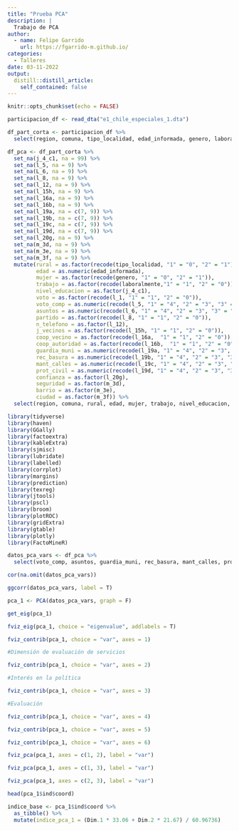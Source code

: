 ```yaml
---
title: "Prueba PCA"
description: |
  Trabajo de PCA
author:
  - name: Felipe Garrido
    url: https://fgarrido-m.github.io/
categories:
  - Talleres
date: 03-11-2022
output:
  distill::distill_article:
    self_contained: false
---
```


```r
knitr::opts_chunk$set(echo = FALSE)
```

```r
participacion_df <- read_dta("e1_chile_especiales_1.dta")

df_part_corta <- participacion_df %>% 
  select(region, comuna, tipo_localidad, edad_informada, genero, laboralmente, j_4_c1, l_1, l_5, l_6, l_8, l_12, l_15h, l_16a, l_16b, l_19a, l_19b,l_19c, l_19d, l_20g,  m_3d, m_3e, m_3f)

df_pca <- df_part_corta %>% 
  set_na(j_4_c1, na = 99) %>% 
  set_na(l_5, na = 9) %>% 
  set_na(L_6, na = 9) %>% 
  set_na(l_8, na = 9) %>% 
  set_na(l_12, na = 9) %>% 
  set_na(l_15h, na = 9) %>% 
  set_na(l_16a, na = 9) %>% 
  set_na(l_16b, na = 9) %>% 
  set_na(l_19a, na = c(7, 9)) %>% 
  set_na(l_19b, na = c(7, 9)) %>% 
  set_na(l_19c, na = c(7, 9)) %>%  
  set_na(l_19d, na = c(7, 9)) %>%
  set_na(l_20g, na = 9) %>% 
  set_na(m_3d, na = 9) %>% 
  set_na(m_3e, na = 9) %>% 
  set_na(m_3f, na = 9) %>% 
  mutate(rural = as.factor(recode(tipo_localidad, "1" = "0", "2" = "1")),
         edad = as.numeric(edad_informada),
         mujer = as.factor(recode(genero, "1" = "0", "2" = "1")),
         trabajo = as.factor(recode(laboralmente,"1" = "1", "2" = "0")),
         nivel_educacion = as.factor(j_4_c1), 
         voto = as.factor(recode(l_1, "1" = "1", "2" = "0")),
         voto_comp = as.numeric(recode(l_5, "1" = "4", "2" = "3", "3" = "2", "4" = "1")),
         asuntos = as.numeric(recode(l_6, "1" = "4", "2" = "3", "3" = "2", "4" = "1")),
         partido = as.factor(recode(l_8, "1" = "1", "2" = "0")),
         n_telefono = as.factor(l_12),
         j_vecinos = as.factor(recode(l_15h, "1" = "1", "2" = "0")),
         coop_vecino = as.factor(recode(l_16a,  "1" = "1", "2" = "0")),
         coop_autoridad = as.factor(recode(l_16b,  "1" = "1", "2" = "0")),
         guardia_muni = as.numeric(recode(l_19a, "1" = "4", "2" = "3", "3" = "2", "4" = "1")),
         rec_basura = as.numeric(recode(l_19b, "1" = "4", "2" = "3", "3" = "2", "4" = "1")),
         mant_calles = as.numeric(recode(l_19c, "1" = "4", "2" = "3", "3" = "2", "4" = "1")),
         prot_civil = as.numeric(recode(l_19d, "1" = "4", "2" = "3", "3" = "2", "4" = "1")),
         confianza = as.factor(l_20g),
         seguridad = as.factor(m_3d),
         barrio = as.factor(m_3e),
         ciudad = as.factor(m_3f)) %>% 
  select(region, comuna, rural, edad, mujer, trabajo, nivel_educacion, voto, voto_comp, asuntos, partido, n_telefono, j_vecinos, coop_vecino, coop_autoridad, guardia_muni, rec_basura, mant_calles, prot_civil, confianza, seguridad, barrio, ciudad)
```


```r
library(tidyverse)
library(haven)
library(GGally)
library(factoextra)
library(kableExtra)
library(sjmisc)
library(lubridate)
library(labelled)
library(corrplot)
library(margins)
library(prediction)
library(texreg)
library(jtools)
library(pscl)
library(broom)
library(plotROC)
library(gridExtra)
library(gtable)
library(plotly)
library(FactoMineR)
```

```r
datos_pca_vars <- df_pca %>%
  select(voto_comp, asuntos, guardia_muni, rec_basura, mant_calles, prot_civil)
```

```r
cor(na.omit(datos_pca_vars))

ggcorr(datos_pca_vars, label = T)
```

```r
pca_1 <- PCA(datos_pca_vars, graph = F)

get_eig(pca_1)
```


```r
fviz_eig(pca_1, choice = "eigenvalue", addlabels = T)
```

```r
fviz_contrib(pca_1, choice = "var", axes = 1)

#Dimensión de evaluación de servicios
```

```r
fviz_contrib(pca_1, choice = "var", axes = 2)

#Interés en la política
```

```r
fviz_contrib(pca_1, choice = "var", axes = 3)

#Evaluación
```

```r
fviz_contrib(pca_1, choice = "var", axes = 4)

```

```r
fviz_contrib(pca_1, choice = "var", axes = 5)

```

```r
fviz_contrib(pca_1, choice = "var", axes = 6)
```

```r
fviz_pca(pca_1, axes = c(1, 2), label = "var")
```

```r
fviz_pca(pca_1, axes = c(1, 3), label = "var")
```

```r
fviz_pca(pca_1, axes = c(2, 3), label = "var")
```


```r
head(pca_1$ind$coord)
```

```r
indice_base <- pca_1$ind$coord %>% 
  as_tibble() %>%
  mutate(indice_pca_1 = (Dim.1 * 33.06 + Dim.2 * 21.67) / 60.96736) 
```

```r

```

